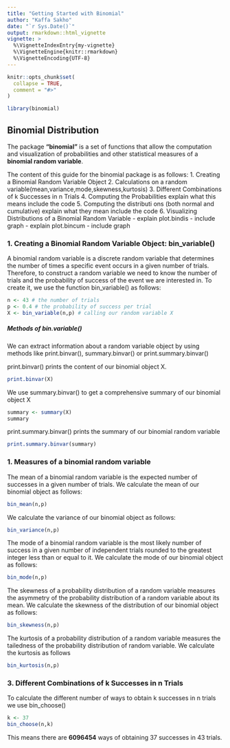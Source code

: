 ```yaml
---
title: "Getting Started with Binomial"
author: "Kaffa Sakho"
date: "`r Sys.Date()`"
output: rmarkdown::html_vignette
vignette: >
  %\VignetteIndexEntry{my-vignette}
  %\VignetteEngine{knitr::rmarkdown}
  %\VignetteEncoding{UTF-8}
---
```


```r
knitr::opts_chunk$set(
  collapse = TRUE,
  comment = "#>"
)
```

```r
library(binomial)
```

## **Binomial Distribution**

The package **"binomial"** is a set of functions that allow the computation and visualization of probabilities and other statistical measures of a **binomial random variable**.

The content of this guide for the binomial package is as follows:
1. Creating a Binomial Random Variable Object
2. Calculations on a random variable(mean,variance,mode,skewness,kurtosis)
3. Different Combinations of k Successes in n Trials
4. Computing the Probabilities explain what this means include the code 
5.  Computing the distributi ons (both normal and cumulative) explain what they mean include the code
6. Visualizing Distributions of a Binomial Random Variable
- explain plot.bindis
- include graph
- explain plot.bincum
- include graph

### 1. Creating a Binomial Random Variable Object: bin_variable()

A binomial random variable is a discrete random variable that determines the number of times a specific event occurs in a given number of trials. Therefore, to construct a random variable we need to know the number of trials and the probability of success of the event we are interested in. To create it, we use the function bin_variable() as follows: 

```r
n <- 43 # the number of trials
p <- 0.4 # the probability of success per trial
X <- bin_variable(n,p) # calling our random variable X
```


##### Methods of bin.variable()

We can extract information about a random variable object by using methods like print.binvar(), summary.binvar() or print.summary.binvar() 

print.binvar() prints the content of our binomial object X. 

```r
print.binvar(X)
```

We use summary.binvar() to get a comprehensive summary of our binomial object X

```r
summary <- summary(X)
summary
```

print.summary.binvar() prints the summary of our binomial random variable
```r
print.summary.binvar(summary)
```

### 1. Measures of a binomial random variable

The mean of a binomial random variable is the expected number of successes in a given number of trials. We calculate the mean of our binomial object as follows:

```r
bin_mean(n,p)
```

We calculate the variance of our binomial object as follows:
```r
bin_variance(n,p)
```

The mode of a binomial random variable is the most likely number of success in a given number of independent trials rounded to the greatest integer less than or equal to it. We calculate the mode of our binomial object as follows:
```r
bin_mode(n,p)
```

The skewness of a probability distribution of a random variable measures the asymmetry of the probability distribution of a random variable about its mean. We calculate the skewness of the distribution of our binomial object as follows:
```r
bin_skewness(n,p)
```

The kurtosis of a probability distribution of a random variable measures the tailedness of the probability distribution of random variable. We calculate the kurtosis as follows
```r
bin_kurtosis(n,p)
```

### 3. Different Combinations of k Successes in n Trials

To calculate the different number of ways to obtain k successes in n trials we use bin_choose()
```r
k <- 37
bin_choose(n,k)
```
This means there are **6096454** ways of obtaining 37 successes in 43 trials. 






